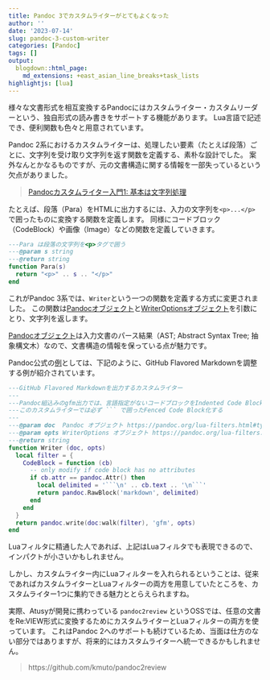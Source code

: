 ```yaml
---
title: Pandoc 3でカスタムライターがとてもよくなった
author: ''
date: '2023-07-14'
slug: pandoc-3-custom-writer
categories: [Pandoc]
tags: []
output:
  blogdown::html_page:
    md_extensions: +east_asian_line_breaks+task_lists
highlightjs: [lua]
---
```


様々な文書形式を相互変換するPandocにはカスタムライター・カスタムリーダーという、独自形式の読み書きをサポートする機能があります。
Lua言語で記述でき、便利関数も色々と用意されています。

Pandoc 2系におけるカスタムライターは、処理したい要素（たとえば段落）ごとに、文字列を受け取り文字列を返す関数を定義する、素朴な設計でした。
案外なんとかなるものですが、元の文書構造に関する情報を一部失っているという欠点がありました。

> [Pandocカスタムライター入門1: 基本は文字列処理](ttps://blog.atusy.net/2022/03/14/pandoc-custom-writer/)

たとえば、段落（Para）をHTMLに出力するには、入力の文字列を`<p>...</p>`で囲ったものに変換する関数を定義します。
同様にコードブロック（CodeBlock）や画像（Image）などの関数を定義していきます。

``` lua
---Para は段落の文字列を<p>タグで囲う
---@param s string
---@return string
function Para(s)
  return "<p>" .. s .. "</p>"
end
```

これがPandoc 3系では、`Writer`という一つの関数を定義する方式に変更されました。
この関数は[Pandocオブジェクト](https://pandoc.org/lua-filters.html#type-pandoc)と[WriterOptionsオブジェクト](https://pandoc.org/lua-filters.html#type-writeroptions)を引数にとり、文字列を返します。

[Pandocオブジェクト](https://pandoc.org/lua-filters.html#type-pandoc)は入力文書のパース結果（AST; Abstract Syntax Tree; 抽象構文木）なので、文書構造の情報を保っている点が魅力です。

Pandoc公式の[例](https://pandoc.org/custom-writers.html#example-modified-markdown-writer)としては、下記のように、GitHub Flavored Markdownを調整する例が紹介されています。

``` lua
---GitHub Flavored Markdownを出力するカスタムライター
---
---Pandoc組込みのgfm出力では、言語指定がないコードブロックをIndented Code Block化するが、
---このカスタムライターでは必ず ``` で囲ったFenced Code Block化する
---
---@param doc  Pandoc オブジェクト https://pandoc.org/lua-filters.html#type-pandoc
---@param opts WriterOptions オブジェクト https://pandoc.org/lua-filters.html#type-writeroptions
---@return string
function Writer (doc, opts)
  local filter = {
    CodeBlock = function (cb)
      -- only modify if code block has no attributes
      if cb.attr == pandoc.Attr() then
        local delimited = '```\n' .. cb.text .. '\n```'
        return pandoc.RawBlock('markdown', delimited)
      end
    end
  }
  return pandoc.write(doc:walk(filter), 'gfm', opts)
end
```

Luaフィルタに精通した人であれば、上記はLuaフィルタでも表現できるので、インパクトが小さいかもしれません。

しかし、カスタムライター内にLuaフィルターを入れられるということは、従来であればカスタムライターとLuaフィルターの両方を用意していたところを、カスタムライター1つに集約できる魅力ととらえられますね。

実際、Atusyが開発に携わっている `pandoc2review` というOSSでは、任意の文書をRe:VIEW形式に変換するためにカスタムライターとLuaフィルターの両方を使っています。
これはPandoc 2へのサポートも続けているため、当面は仕方のない部分ではありますが、将来的にはカスタムライターへ統一できるかもしれません。

> https://github.com/kmuto/pandoc2review

